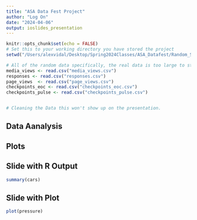 ```yaml
---
title: "ASA Data Fest Project"
author: "Log On"
date: "2024-04-06"
output: ioslides_presentation
---
```


```r
knitr::opts_chunk$set(echo = FALSE)
# Set this to your working directory you have stored the project
setwd("/Users/alexvidal/Desktop/Spring2024Classes/ASA_Datafest/Random_Sample/")
```

```r
# All of the random data specifically, the real data is too large to start with 
media_views <- read.csv("media_views.csv")
responses <- read.csv("responses.csv")
page_views  <- read.csv("page_views.csv")
checkpoints_eoc <- read.csv("checkpoints_eoc.csv")
checkpoints_pulse <- read.csv("checkpoints_pulse.csv")


# Cleaning the Data this won't show up on the presentation.
```


## Data Aanalysis

## Plots

## Slide with R Output

```r
summary(cars)
```

## Slide with Plot

```r
plot(pressure)
```

